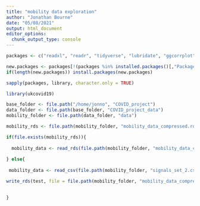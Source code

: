 ```yaml
---
title: "mobility data exploration"
author: "Jonathan Bourne"
date: "05/08/2021"
output: html_document
editor_options: 
  chunk_output_type: console
---
```




```r

packages <- c("readxl", "readr", "tidyverse", "lubridate", "ggcorrplot", "Rtsne", "zoo")

new.packages <- packages[!(packages %in% installed.packages()[,"Package"])]
if(length(new.packages)) install.packages(new.packages)

sapply(packages, library, character.only = TRUE)

library(ukcovid19)

base_folder <- file.path("/home/jonno", "COVID_project")
data_folder <- file.path(base_folder, "COVID_project_data")
mobility_folder <- file.path(data_folder, "data")
```



```r

mobility_rds <- file.path(mobility_folder, "mobility_data_compressed.rds")

if(file.exists(mobility_rds)){
  
  mobility_data <- read_rds(file.path(mobility_folder, "mobility_data_compressed.rds"))
  
} else{
  
 mobility_data <- read_csv(file.path(mobility_folder, "signals_set_2.csv"))

write_rds(test, file = file.path(mobility_folder, "mobility_data_compressed.rds"))

  
}


```

